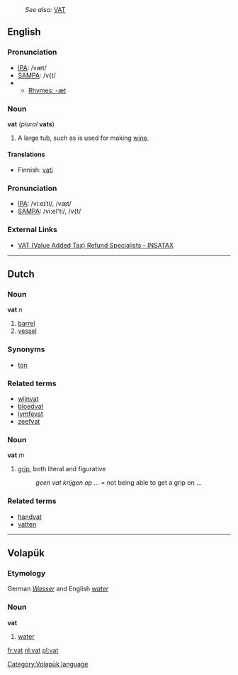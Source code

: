 :''See also:'' [[VAT]]
==English==
===Pronunciation===
*[[IPA]]: /væt/
*[[SAMPA]]: /v{t/
*{{audio|en-us-vat.ogg|Audio (US)}}
**[[Rhymes:English:-æt|Rhymes: -æt]]

===Noun===
'''vat''' (''plural'' '''vats''')

#A large tub, such as is used for making [[wine]].

====Translations====
*Finnish: [[vati]]

===Pronunciation===
*[[IPA]]: /viːeɪˈti/, /væt/
*[[SAMPA]]: /vi:eI'ti/, /v{t/

===External Links===
*[http://www.insatax.com VAT (Value Added Tax) Refund Specialists - INSATAX]

----

==Dutch==
===Noun===
'''vat''' ''n''

#[[barrel]]
#[[vessel]]

===Synonyms===
*[[ton]]

===Related terms===
*[[wijnvat]] 
*[[bloedvat]]
*[[lymfevat]]
*[[zeefvat]]

===Noun===
'''vat''' ''m''

#[[grip]], both literal and figurative
#:''geen vat krijgen op ...'' = not being able to get a grip on ...

===Related terms===
*[[handvat]] 
*[[vatten]]

----

==Volapük==
===Etymology===
German ''[[Wasser]]'' and English ''[[water]]''
===Noun===
'''vat'''

# [[water]]

[[Category:Volapük language]]

[[fr:vat]]
[[nl:vat]]
[[pl:vat]]